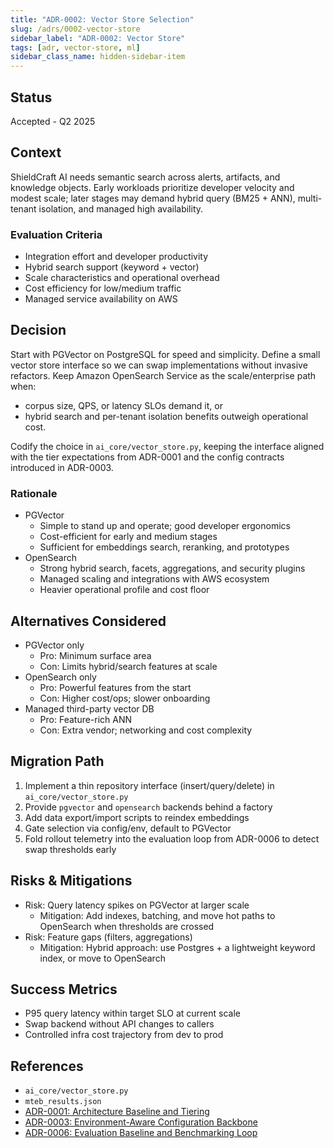 ```yaml
---
title: "ADR-0002: Vector Store Selection"
slug: /adrs/0002-vector-store
sidebar_label: "ADR-0002: Vector Store"
tags: [adr, vector-store, ml]
sidebar_class_name: hidden-sidebar-item
---
```


## Status
Accepted - Q2 2025

## Context
ShieldCraft AI needs semantic search across alerts, artifacts, and knowledge objects. Early workloads prioritize developer velocity and modest scale; later stages may demand hybrid query (BM25 + ANN), multi-tenant isolation, and managed high availability.

### Evaluation Criteria
- Integration effort and developer productivity
- Hybrid search support (keyword + vector)
- Scale characteristics and operational overhead
- Cost efficiency for low/medium traffic
- Managed service availability on AWS

## Decision
Start with PGVector on PostgreSQL for speed and simplicity. Define a small vector store interface so we can swap implementations without invasive refactors. Keep Amazon OpenSearch Service as the scale/enterprise path when:
- corpus size, QPS, or latency SLOs demand it, or
- hybrid search and per-tenant isolation benefits outweigh operational cost.

Codify the choice in `ai_core/vector_store.py`, keeping the interface aligned with the tier expectations from ADR-0001 and the config contracts introduced in ADR-0003.

### Rationale
- PGVector
	- Simple to stand up and operate; good developer ergonomics
	- Cost-efficient for early and medium stages
	- Sufficient for embeddings search, reranking, and prototypes
- OpenSearch
	- Strong hybrid search, facets, aggregations, and security plugins
	- Managed scaling and integrations with AWS ecosystem
	- Heavier operational profile and cost floor

## Alternatives Considered
- PGVector only
	- Pro: Minimum surface area
	- Con: Limits hybrid/search features at scale
- OpenSearch only
	- Pro: Powerful features from the start
	- Con: Higher cost/ops; slower onboarding
- Managed third-party vector DB
	- Pro: Feature-rich ANN
	- Con: Extra vendor; networking and cost complexity

## Migration Path
1) Implement a thin repository interface (insert/query/delete) in `ai_core/vector_store.py`
2) Provide `pgvector` and `opensearch` backends behind a factory
3) Add data export/import scripts to reindex embeddings
4) Gate selection via config/env, default to PGVector
5) Fold rollout telemetry into the evaluation loop from ADR-0006 to detect swap thresholds early

## Risks & Mitigations
- Risk: Query latency spikes on PGVector at larger scale
	- Mitigation: Add indexes, batching, and move hot paths to OpenSearch when thresholds are crossed
- Risk: Feature gaps (filters, aggregations)
	- Mitigation: Hybrid approach: use Postgres + a lightweight keyword index, or move to OpenSearch

## Success Metrics
- P95 query latency within target SLO at current scale
- Swap backend without API changes to callers
- Controlled infra cost trajectory from dev to prod

## References
- `ai_core/vector_store.py`
- `mteb_results.json`
- [ADR-0001: Architecture Baseline and Tiering](/adrs/0001-architecture-baseline)
- [ADR-0003: Environment-Aware Configuration Backbone](/adrs/0003-config-backbone)
- [ADR-0006: Evaluation Baseline and Benchmarking Loop](/adrs/0006-evaluation-baseline)

